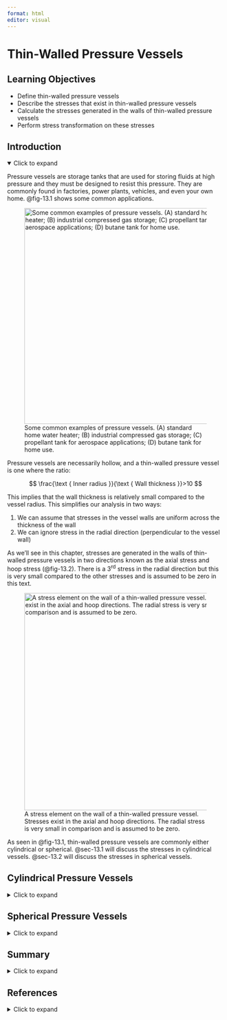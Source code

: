 ```yaml
---
format: html
editor: visual
---
```


# Thin-Walled Pressure Vessels {#sec-thin-walled-pressure-vessels}

::: {.callout-note icon="false"}
## Learning Objectives

-   Define thin-walled pressure vessels
-   Describe the stresses that exist in thin-walled pressure vessels
-   Calculate the stresses generated in the walls of thin-walled pressure vessels
-   Perform stress transformation on these stresses
:::

## Introduction {.unnumbered}

<details open>

<summary>Click to expand</summary>

Pressure vessels are storage tanks that are used for storing fluids at high pressure and they must be designed to resist this pressure. They are commonly found in factories, power plants, vehicles, and even your own home. @fig-13.1 shows some common applications.

![Some common examples of pressure vessels. (A) standard home water heater; (B) industrial compressed gas storage; (C) propellant tank for aerospace applications; (D) butane tank for home use.](images/CH13%20PNGs/figure%2013.1.png){#fig-13.1 fig-align="center" width="502"}

Pressure vessels are necessarily hollow, and a thin-walled pressure vessel is one where the ratio:

$$
\frac{\text { Inner radius }}{\text { Wall thickness }}>10
$$

This implies that the wall thickness is relatively small compared to the vessel radius. This simplifies our analysis in two ways:

1.  We can assume that stresses in the vessel walls are uniform across the thickness of the wall
2.  We can ignore stress in the radial direction (perpendicular to the vessel wall)

As we’ll see in this chapter, stresses are generated in the walls of thin-walled pressure vessels in two directions known as the axial stress and hoop stress (@fig-13.2). There is a 3^rd^ stress in the radial direction but this is very small compared to the other stresses and is assumed to be zero in this text.

![A stress element on the wall of a thin-walled pressure vessel. Stresses exist in the axial and hoop directions. The radial stress is very small in comparison and is assumed to be zero.](images/CH13%20PNGs/figure%2013.2.png){#fig-13.2 fig-align="center" width="505"}

As seen in @fig-13.1, thin-walled pressure vessels are commonly either cylindrical or spherical. @sec-13.1 will discuss the stresses in cylindrical vessels. @sec-13.2 will discuss the stresses in spherical vessels.

</details>

## Cylindrical Pressure Vessels {#sec-13.1}

<details>

<summary>Click to expand</summary>

The equations stresses in the wall of a cylindrical pressure vessel can be derived with the help of a free body diagram. Let’s cut a cross-section through our vessel to expose the fluid inside (@fig-13.3).

![Cross-section through the cylindrical vessel showing the axial stress in the walls (𝜎𝐴) and the fluid pressure P.](images/CH13%20PNGs/figure%2013.3.png){#fig-13.3 fig-align="center" width="598"}

There will be an axial stress from the internal fluid pressure (P) and an axial stress in the walls of the vessel (𝜎~𝐴~). Since $\text{stress}=\frac{\text { force }}{\text { area }}$ we can determine the two forces. The fluid pressure acts over a circular area $A=\pi r_i^2$. The stress in the walls acts over an area equal to the circumference of the vessel multiplied by the wall thickness, $A=2 \pi r_i t$.

By equilibrium:

$$
\sum F_x=\left(\sigma_A\right)\left(2 \pi r_i t\right)-(P)\left(\pi r_i^2\right)=0 \\
$$

$$
\boxed{\sigma_A=\frac{P r_i}{2 t}}
$$ {#eq-13.1}

| *where*
| *𝜎𝐴 = Axial stress in the wall of the vessel \[Pa, psi\]*
| *P = Fluid pressure inside the vessel \[Pa, psi\]*
| *ri = Inner radius of the vessel \[m, in.\]*

*t = Wall thickness of the vessel \[m, in.\]*

Similarly there will be a stress in the lateral direction, referred to as the hoop stress 𝜎~H~. Let’s cut a vertical cross-section (@fig-13.4) to derive an equation for this stress.

![Cross-section through the cylindrical vessel showing the hoop stress in the walls (𝜎~H~) and the fluid pressure P.](images/CH13%20PNGs/figure%2013.4.png){#fig-13.4 fig-align="center" width="509"}

There will again be a stress from the internal fluid pressure (P) and a stress in the walls of the vessel (𝜎~H~). The fluid pressure acts over an area of $A=2 r_i L$. The stress in the walls acts over an area of $A=2 t L$.

By equilibrium:

$$
\sum F_x=\left(\sigma_H\right)(2 t L)-(P)\left(2 r_i L\right)=0 \\
$$

$$
\boxed{\sigma_H=\frac{P r_i}{t}}
$$ {#eq-13.2}

| *where*
| *𝜎~H~ = Hoop stress in the wall of the vessel \[Pa, psi\]*
| *P = Fluid pressure inside the vessel \[Pa, psi\]*
| *r~i~ = Inner radius of the vessel \[m, in.\]*

*t = Wall thickness of the vessel \[m, in.\]*

The internal pressure P is typically reported as the gage pressure, which is defined as the internal pressure minus the atmospheric pressure. This allows us to calculate the stresses directly without needing to account for atmospheric pressure.

Since the radial stress is assumed to be zero, the axial and hoop stresses represent a state of plane stress such as those discussed in @sec-stress-transformation. Further, since there is no shear stress, the axial and hoop stresses represent the principal stresses. Since the hoop stress is larger, this is the first principal stress (𝜎~1~). The axial stress is the second principal stress (𝜎~2~). The third principal stress acts in the radial direction and has already been assumed to be zero. @fig-13.5 shows a plane stress element representing the stresses in the wall of a cylindrical thin-walled pressure vessel.

![The hoop stress represents the first principal stress 𝜎~1~. The axial stress represents the second principal stress 𝜎~2~. There is no shear stress.](images/CH13%20PNGs/figure%2013.5.png){#fig-13.5 fig-align="center" width="497"}

By the methods of @sec-stress-transformation we may perform stress transformation on these stresses. @fig-13.6 shows Mohr’s Circle for the in-plane and out-of-plane stresses.

![Mohr’s Circle for the stresses in the walls of a cylindrical thin-walled pressure vessel, showing principal stresses 𝜎~1~ and 𝜎~2~. The 3rd principal stress 𝜎~3~ = 0.](images/CH13%20PNGs/figure%2013.6.png){#fig-13.6 fig-align="center" width="403"}

Since the two principal stresses are positive and the third principal stress is zero it should be apparent that the maximum in plane shear stress can be determined as:

$$
\tau_{max~in~plane}=\frac{\sigma_1-\sigma_2}{2}
$$

It should also be apparent that the maximum out-of-plane shear stress will be larger and can be calculated from:

$$
\tau_{\max a b s}=\frac{\sigma_1}{2}
$$

@exm-13.1 demonstrates calculation of the principal stresses and maximum in-plane shear stress for a cylindrical thin-walled pressure vessel. @exm-13.2 combine the content from this section with stress transformation from @sec-stress-transformation in order to find the stresses at specific orientations.

::: {.callout-tip collapse="true" icon="false"}
## Example 13.1

::: {#exm-13.1}
<p>

</p>

A cylindrical pressure vessel has an outer diameter of 8 ft and a wall thickness of 2 inches. The vessel contains propane at a gage pressure of 250 psi. Determine the principal stresses and maximum in-plane shear stress in the walls of the vessel.

::: {.callout-tip collapse="true" icon="false"}
## Solution

First determine the inner radius of the vessel. It will be easiest to convert this to inches since the other length units in the problem are given in inches.

Outer radius, $r_o = \frac{8{~ft}}{2} = 4 {~ft} = 48{~in.}$

Inner radius, $r_i = 48{~in.} - 2{~in.} = 46{~in.}$

Now calculate the axial and hoop stresses.

$$
\begin{aligned}
& \sigma_A=\frac{Pr_i}{2t}=\frac{250{~psi} * 46{~in.}}{2 * 2{~in.}}=2,875{~psi} \\
& \sigma_H=\frac{Pr_i}{t}=\frac{250{~psi} * 46{~in.}}{2{~in.}}=5,750{~psi}
\end{aligned}
$$

Since there is no shear stress, these are the principal stresses.

$$
\begin{aligned}
& \sigma_1=5,750{~psi} \\
& \sigma_2=2,875{~psi}
\end{aligned}
$$

Finally, the maximum in-plane shear stress can be found from:

$$
\tau_{max~in~plane}=\frac{\sigma_1-\sigma_2}{2}=\frac{5,750{~psi}-2,875{~psi}}{2}=1,438{~psi}
$$
:::
:::
:::

::: {.callout-tip collapse="true" icon="false"}
## Example 13.2

::: {#exm-13.2}
<p>

</p>

A cylindrical pressure vessel is made by welding steel plate at an angle of 𝜃=25° as shown. The vessel has an outer diameter of 1.5 m and a wall thickness of 40 mm. The vessel contains fluid at a gage pressure of 5 MPa. Determine the normal stress perpendicular to the weld and the shear stress parallel to the weld.

![](images/CH13%20PNGs/example%2013.2%20part%201.png){fig-align="center" width="321"}

::: {.callout-tip collapse="true" icon="false"}
## Solution

First determine the inner radius of the vessel. Wall thickness 𝑡 = 40 𝑚𝑚 = 0.04 𝑚.

Outer radius, $r_o = \frac{1.5{~m}}{2} =0.75{~m}$

Inner radius, $r_i = 0.75{~m} - 0.04{~m} = 0.71{~m}$

Now calculate the axial and hoop stresses.

$$
\begin{aligned}
& \sigma_A=\frac{Pr_i}{2t}=\frac{5{~MPa} * 0.71{~m}}{2 * 0.04{~m}}=44.4{~MPa} \\
& \sigma_H=\frac{Pr_i}{t}=\frac{5{~MPa} * 0.71{`m}}{0.04{~m}}=88.8{~MPa}
\end{aligned}
$$

By the methods of @sec-12.1 we can calculate the normal stress perpendicular to the weld. Draw a stress element of a point on the pressure vessel. The axial stress will act horizontally and the hoop stress vertically for this element.

![](images/CH13%20PNGs/example%2013.2%20part%202.png){fig-align="center" width="313"}

The weld is at an angle of 25° measured counter-clockwise from horizontal. The normal stress perpendicular to this weld is therefore at an angle of 65° clockwise from horizontal. We can determine the normal stress at this orientation from:

$$
\begin{gathered}
\sigma_x^{\prime}=\frac{\sigma_x+\sigma_y}{2}+\frac{\sigma_x-\sigma_y}{2} \cos (2 \theta)+\tau_{x y} \sin (2 \theta) \\
\sigma_x^{\prime}=\frac{44.4{~MPa}+88.8{~MPa}}{2}+\frac{44.4{~MPa}-88.8{~MPa}}{2} \cos \left(2 *-65^{\circ}\right)+0 \\
\sigma_x^{\prime}=66.6{~MPa}-22.2{~MPa}*\cos \left(-130^{\circ}\right) \\
\sigma_x^{\prime}=80.9{~MPa}
\end{gathered}
$$

The shear stress occurs parallel to the weld at an angle of 25° counter-clockwise from the horizontal. We can determine the shear stress at this orientation from:

$$
\begin{gathered}
\tau_{x^{\prime} y^{\prime}}=-\left(\frac{\sigma_x-\sigma_y}{2}\right) \sin (2 \theta)+\tau_{x y} \cos (2 \theta) \\
\tau_{x^{\prime} y^{\prime}}=-\left(\frac{44.4{~MPa}-88.8{~MPa}}{2}\right) \sin \left(2 * 25^{\circ}\right)+0 \\
\tau_{x^{\prime} y^{\prime}}=-\left(\frac{44.4{~MPa}-88.8{~MPa}}{2}\right) \sin \left(2 * 25^{\circ}\right)+0 \\
\tau_{x^{\prime} y^{\prime}}=22.2{~MPa}* \sin \left(50^{\circ}\right) \\
\tau_{x^{\prime} y^{\prime}}=17.0{~MPa}
\end{gathered}
$$
:::
:::
:::

::: {.callout-warning icon="false"}
## Step-by-step: Cylindrical thin-walled pressure vessels

1.  Determine the inner radius, wall thickness, and internal gage pressure for the vessel

2.  Calculate the axial $\left(\sigma_A=\frac{P r_i}{2 t}\right)$ and hoop $\left(\sigma_H=\frac{P r_i}{t}\right)$ stresses—these are the principal stresses

3.  Perform any stress transformation calculations as required
:::

</details>

## Spherical Pressure Vessels {#sec-13.2}

<details>

<summary>Click to expand</summary>

A spherical vessel will yield the same cross-section regardless of the axis it is cut along (@fig-13.7). The stress in the walls of a spherical vessel is the same as the axial stress in a cylindrical vessel.

By equilibrium:

$$
\sum F_x=\left(\sigma_A\right)\left(2 \pi r_i t\right)-(P)\left(\pi r_i^2\right)=0 
$$

$$
\boxed{\sigma_A=\frac{P r_i}{2 t}}
$$ {#eq-13.3}

| *where*
| *𝜎~A~ = Axial stress in the wall of the vessel \[Pa, psi\]*
| *P = Fluid pressure inside the vessel \[Pa, psi\]*
| *r~i~ = Inner radius of the vessel \[m, in.\]*

*t = Wall thickness of the vessel \[m, in.\]*

![Cross-section through the spherical vessel showing the axial stress in the walls (𝜎~A~) and the fluid pressure P.](images/CH13%20PNGs/figure%2013.7.png){#fig-13.7 fig-align="center" width="274"}

In this case, the same stress exists in both principal directions. We will again assume that the radial stress is zero, meaning that these stresses again form a state of plane stress (@fig-13.8). There is again no shear stress, so these stresses are the principal stresses. In this case, the two principal stresses are the same.

![Spherical vessels experience the same axial stress in both principal directions. There is no shear stress.](images/CH13%20PNGs/figure%2013.8.png){#fig-13.8 fig-align="center" width="246"}

Note that these principal stresses are equal to 𝜎~2~ in the cylindrical vessel. As such, spherical vessels are stronger than cylindrical vessels. However, they are also more expensive to manufacture so cylindrical vessels are still very common.

We may again use the methods of @sec-stress-transformation to perform stress transformation. @fig-13.9 shows Mohr’s Circle for the in-plane and out-of-plane stresses.

![Mohr’s Circle for the stresses in the walls of a spherical thin-walled pressure vessel. Principal stresses 𝜎~1~ = 𝜎~2~ and the in-plane circle reduces to a single point. The 3rd principal stress 𝜎~3~ = 0.](images/CH13%20PNGs/figure%2013.9.png){#fig-13.9 fig-align="center" width="418"}

This time 𝜎~1~ = 𝜎~2~ and so the in-plane Mohr’s Circle reduces to a single point. The maximum in-plane shear stress is therefore zero. The maximum out-of-plane shear stress can be calculated from:

$$
\tau_{\max a b s}=\frac{\sigma_1}{2}
$$

@exm-13.3 demonstrates the design of a spherical vessel, based on the allowable stress in the vessel walls.

::: {.callout-tip collapse="true" icon="false"}
## Example 13.3

::: {#exm-13.3}
<p>

</p>

A spherical pressure vessel is made of steel with a yield strength of 250 MPa. The vessel has an outer diameter of 4 meters and a wall thickness of 25 mm. If the factor of safety with respect to yield is 2.5, determine the maximum allowable gage pressure of the fluid within the vessel.

::: {.callout-tip collapse="true" icon="false"}
## Solution

Wall thickness, $𝑡 = 25{~𝑚𝑚} = 0.025{~𝑚}$

Outer radius, $r_o = 2{~m}$

Inner radius, $r_i= 2{~m} - 0.025{~m} = 1.975{~m}$

Start by using the factor of safety to find the maximum allowable stress in the walls of the vessel.

$$
\sigma_{allow}=\frac{250{~MPa}}{2.5}=100{~MPa}
$$

Spherical vessels experience the same stress in both directions:

$$
\sigma_A=\frac{P r_i}{2 t}
$$

Rearrange this equation to solve for P:

$$
\begin{gathered}
P=\frac{\sigma_A * 2 t}{r_i} \\
\\
P=\frac{100{~MPa}*2*0.025{~m}}{1.975{~m}}=2.53{~MPa}
\end{gathered}
$$
:::
:::
:::

::: {.callout-warning icon="false"}
## Step-by-step: **Spherical thin-walled pressure vessels**

1.  Determine the inner radius, wall thickness, and internal gage pressure for the vessel
2.  Calculate the axial stress $\left(\sigma_A=\frac{P r_i}{2 t}\right)$. This stress will be the same in both the horizontal and vertical directions
3.  Perform any stress transformation calculations as required
:::

</details>

## Summary

<details>

<summary>Click to expand</summary>

::: {.callout-note icon="false"}
## Key takeaways

Pressure vessels contain fluids at high pressure. A thin walled pressure vessel is one where $\frac{\text { Inner radius }}{\text { Wall thickness }}>10$.

For thin walled pressure vessels, the stresses in the vessel walls are assumed to be constant across the thickness of the wall and the stress in the radial direction is assumed to be zero. The stresses created in the axial and hoop directions by the fluid pressure are the principal stresses.

Pressure vessels are commonly cylindrical or spherical. Cylindrical vessels experience both axial and hoop stresses. The axial stress is half of the hoop stress. Spherical vessels experience only an axial stress. As such, spherical vessels experience less stress than cylindrical vessels.

There is no shear stress generated in the axial and hoop directions. However, stress transformation can be used to determine both in-plane and out-of-plane shear stresses.
:::

::: {.callout-note icon="false"}
## Key equations

**Cylindrical thin-walled pressure vessels**

Hoop stress:

$$
\sigma_H=\frac{P r_i}{t}=\sigma_1
$$

Axial stress:

$$
\sigma_A=\frac{P r_i}{2 t}=\sigma_2
$$

Maximum in-plane shear stress:

$$
\tau_{max~in~plane}=\frac{\sigma_1-\sigma_2}{2}
$$

Absolute maximum shear stress:

$$
\tau_{\max a b s}=\frac{\sigma_1}{2}
$$

**Spherical thin-walled pressure vessels**

Axial stress:

$$
\sigma_A=\frac{P r_i}{2 t}=\sigma_1=\sigma_2
$$

Absolute maximum shear stress:

$$
\tau_{\max a b s}=\frac{\sigma_1}{2}
$$
:::

</details>

## References {.unnumbered}

<details>

<summary>Click to expand</summary>

**Figures**

Figure 13.1: Some common examples of pressure vessels. A: Tomwsulcer. 2013. Public domain. <https://commons.wikimedia.org/wiki/File:Hot_water_heater_with_pipe.jpg>. B: James Lord. 2024. CC BY-NC-SA. C: NASA. 2009. No known copyright restrictions. <https://flic.kr/p/93mnwD>.

Figure 13.2: A stress element on the wall of a thin-walled pressure vessel. Kindred Grey. 2024. CC BY-NC-SA.

Figure 13.3: Cross-section through the cylindrical vessel showing the axial stress in the walls (𝜎~𝐴~) and the fluid pressure P. Kindred Grey. 2024. CC BY-NC-SA.

Figure 13.4: Cross-section through the cylindrical vessel showing the hoop stress in the walls (𝜎~H~) and the fluid pressure P. Kindred Grey. 2024. CC BY-NC-SA.

Figure 13.5: The hoop stress represents the first principal stress 𝜎~1~. Kindred Grey. 2024. CC BY-NC-SA.

Figure 13.6: Mohr’s Circle for the stresses in the walls of a cylindrical thin-walled pressure vessel, showing principal stresses 𝜎~1~ and 𝜎~2~. Kindred Grey. 2024. CC BY-NC-SA.

Example 13.2: Kindred Grey. 2024. CC BY-NC-SA.

Figure 13.7: Cross-section through the spherical vessel showing the axial stress in the walls (𝜎~A~) and the fluid pressure P. Kindred Grey. 2024. CC BY-NC-SA.

Figure 13.8: Spherical vessels experience the same axial stress in both principal directions. Kindred Grey. 2024. CC BY-NC-SA.

Figure 13.9: Mohr’s Circle for the stresses in the walls of a spherical thin-walled pressure vessel. Kindred Grey. 2024. CC BY-NC-SA.

</details>
